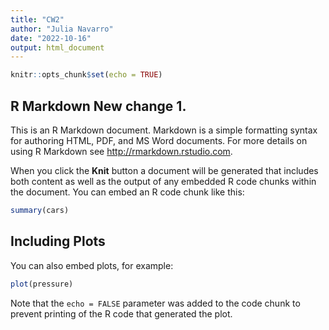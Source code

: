 ```yaml
---
title: "CW2"
author: "Julia Navarro"
date: "2022-10-16"
output: html_document
---
```

    
```r
knitr::opts_chunk$set(echo = TRUE)
```

## R Markdown New change 1.


       
This is an R Markdown document. Markdown is a simple formatting syntax for authoring HTML, PDF, and MS Word documents. For more details on using R Markdown see <http://rmarkdown.rstudio.com>.

When you click the **Knit** button a document will be generated that includes both content as well as the output of any embedded R code chunks within the document. You can embed an R code chunk like this:

```r
summary(cars)
```

## Including Plots

You can also embed plots, for example:

```r
plot(pressure)
```

Note that the `echo = FALSE` parameter was added to the code chunk to prevent printing of the R code that generated the plot.
